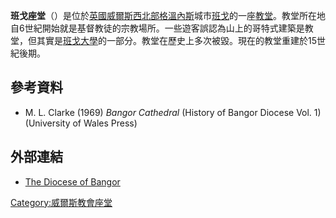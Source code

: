 '''班戈座堂'''（{{lang-en|Bangor Cathedral}}）是位於[[英國|英國]][[威爾斯|威爾斯]][[北威爾斯|西北部]][[格溫內斯|格溫內斯]]城市[[班戈_(威爾斯)|班戈]]的一座[[教堂|教堂]]。教堂所在地自6世紀開始就是基督教徒的宗教場所。一些遊客誤認為山上的哥特式建築是教堂，但其實是[[班戈大學|班戈大學]]的一部分。教堂在歷史上多次被毀。現在的教堂重建於15世紀後期。

==參考資料==
*M. L. Clarke (1969) ''Bangor Cathedral'' (History of Bangor Diocese Vol. 1) (University of Wales Press)

==外部連結==
{{commons category|Bangor Cathedral}}
* [https://web.archive.org/web/20121008054238/http://www.churchinwales.org.uk/bangor/cathedral/ The Diocese of Bangor]
{{coord|53|13|36|N|4|7|39|W|type:landmark_region:GB|display=title}}

[[Category:威爾斯教會座堂|Category:威爾斯教會座堂]]